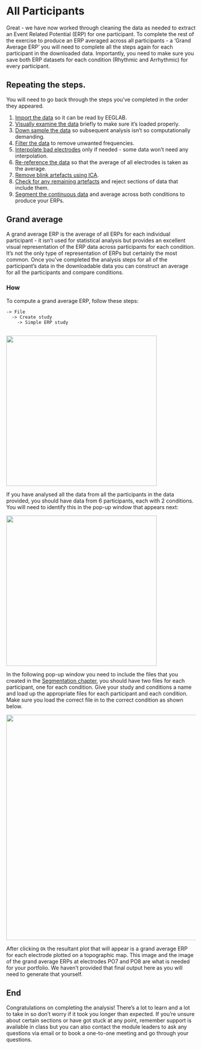 # All Participants {.unnumbered}

Great - we have now worked through cleaning the data as needed to extract an Event Related Potential (ERP) for one participant. To complete the rest of the exercise to produce an ERP averaged across all participants - a 'Grand Average ERP' you will need to complete all the steps again for each participant in the downloaded data. Importantly, you need to make sure you save both ERP datasets for each condition (Rhythmic and Arrhythmic) for every participant. 

## Repeating the steps. 

You will need to go back through the steps you've completed in the order they appeared.  

1. [Import the data](03-import_data.qmd) so it can be read by EEGLAB.   
2. [Visually examine the data](04-Eye-balling_data.qmd) briefly to make sure it's loaded properly.  
3. [Down sample the data](05-down_sample.qmd) so subsequent analysis isn't so computationally demanding.  
4. [Filter the data](06-filtering.qmd) to remove unwanted frequencies. 
5. [Interpolate bad electrodes](07-interpolation.qmd) only if needed - some data won't need any interpolation. 
6. [Re-reference the data](08-re-reference.qmd) so that the average of all electrodes is taken as the average. 
7. [Remove blink artefacts using ICA](09-ICA.qmd).
8. [Check for any remaining artefacts](10-artefact_rejection.qmd) and reject sections of data that include them. 
9. [Segment the continuous data](11-segmentation.qmd) and average across both conditions to produce your ERPs. 

## Grand average

A grand average ERP is the average of all ERPs for each individual participant - it isn't used for statistical analysis but provides an excellent visual representation of the ERP data across participants for each condition. It's not the only type of representation of ERPs but certainly the most common. Once you've completed the analysis steps for all of the participant's data in the downloadable data you can construct an average for all the participants and compare conditions. 

### How

To compute a grand average ERP, follow these steps: 

    -> File
      -> Create study
        -> Simple ERP study 
        
![](steps\56.png){width="400"}

If you have analysed all the data from all the participants in the data provided, you should have data from 6 participants, each with 2 conditions. You will need to identify this in the pop-up window that appears next: 


![](steps\57.png){width="400"}


In the following pop-up window you need to include the files that you created in the [Segmentation chapter](11-segmentation.qmd), you should have two files for each participant, one for each condition. Give your study and conditions a name and load up the appropriate files for each participant and each condition. Make sure you load the correct file in to the correct condition as shown below.   


![](steps\58.png){width="600"}

After clicking `Ok` the resultant plot that will appear is a grand average ERP for each electrode plotted on a topographic map. This image and the image of the grand average ERPs at electrodes PO7 and PO8 are what is needed for your portfolio. We haven't provided that final output here as you will need to generate that yourself. 

## End

Congratulations on completing the analysis! There's a lot to learn and a lot to take in so don't worry if it took you longer than expected. If you're unsure about certain sections or have got stuck at any point, remember support is available in class but you can also contact the module leaders to ask any questions via email or to book a one-to-one meeting and go through your questions. 